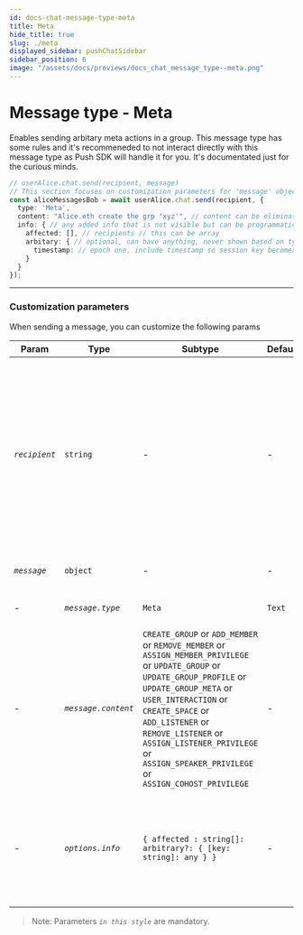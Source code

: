 ```yaml
---
id: docs-chat-message-type-meta
title: Meta
hide_title: true
slug: ./meta
displayed_sidebar: pushChatSidebar
sidebar_position: 6
image: "/assets/docs/previews/docs_chat_message_type--meta.png"
---
```


# Message type - Meta

Enables sending arbitary meta actions in a group. This message type has some rules and it's recommeneded to not interact directly with this message type as Push SDK will handle it for you. It's documentated just for the curious minds.

<head>
  <title>Message Type - Meta | Push Chat | Push Documentation</title>
</head>


<Tabs className="codetabs" groupId="code-examples">
  <TabItem value="js" attributes={{className: "codetab js"}} default>

```typescript
// userAlice.chat.send(recipient, message)
// This section focuses on customization parameters for 'message' object
const aliceMessagesBob = await userAlice.chat.send(recipient, {
  type: 'Meta',
  content: "Alice.eth create the grp 'xyz'", // content can be eliminated
  info: { // any added info that is not visible but can be programmatically understood
    affected: [], // recipients // this can be array
    arbitary: { // optional, can have anything, never shown based on type
      timestamp: // epoch one, include timestamp so session key becomes different
    }
  }
});
```

  </TabItem>
</Tabs>

---

### Customization parameters

When sending a message, you can customize the following params

| Param         | Type                | Subtype                                                                                                            | Default | Remarks                                                                                                                                                                                                                                            |
| ------------- | ------------------- | ------------------------------------------------------------------------------------------------------------------ | ------- | -------------------------------------------------------------------------------------------------------------------------------------------------------------------------------------------------------------------------------------------------- |
| _`recipient`_ | `string`            | -                                                                                                                  | -       | [Recipient supports a number of address format](/docs/chat/supported-wallet-standards/ 'Supported wallet standards for Push Chat') including wallet address, chain agnostic wallet address, NFT addresses or even chatid which is useful in groups |
| _`message`_   | `object`            | -                                                                                                                  | -       | Configuration for message to be sent                                                                                                                                                                                                               |
| -             | _`message.type`_    | `Meta`                                                                                                             | `Text`  | Type of message Content                                                                                                                                                                                                                            |
| -             | _`message.content`_ | `CREATE_GROUP` or `ADD_MEMBER` or `REMOVE_MEMBER` or `ASSIGN_MEMBER_PRIVILEGE` or `UPDATE_GROUP` or `UPDATE_GROUP_PROFILE` or `UPDATE_GROUP_META` or `USER_INTERACTION` or `CREATE_SPACE` or `ADD_LISTENER` or `REMOVE_LISTENER` or `ASSIGN_LISTENER_PRIVILEGE` or `ASSIGN_SPEAKER_PRIVILEGE` or `ASSIGN_COHOST_PRIVILEGE`                                                                                                           | -       | Message Content                                                                                                                                                                                                                                    |
| -             | _`options.info`_    | `{ affected : string[]: arbitrary?: { [key: string]: any } }`                                                      | -       | Pass recipients in the affected array list, any arbitary data if applicable can be passed in arbitary object                                                                                                                                       |

> Note: Parameters _`in this style`_ are mandatory.
